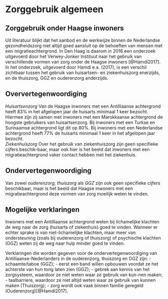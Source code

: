 # Zorggebruik algemeen

## Zorggebruik onder Haagse inwoners

Uit literatuur blijkt dat het aanbod en de werkwijze binnen de Nederlandse gezondheidszorg niet altijd goed aansluit op de behoeften van mensen met een migratieachtergrond. In Den Haag is daarom in 2016 een onderzoek uitgevoerd door het Verwey-Jonker Instituut naar het gebruik van verschillende vormen van zorg onder de Haagse inwoners [@Hamdi2017]. In het onderzoek, uitgevoerd door Hamdi e.a. (2017), is een verschil zichtbaar tussen het gebruik van huisartsen- en ziekenhuiszorg enerzijds, en de thuiszorg, GGZ en ouderenzorg anderzijds.

## Oververtegenwoordiging

*Huisartsenzorg* Van de Haagse inwoners met een Antilliaanse achtergrond heeft 83% in het afgelopen jaar de huisarts minimaal 1 keer bezocht. Hiermee zijn zij samen met inwoners met een Marokkaanse achtergrond de hoogste gebruikers van huisartsenzorg. Bij inwoners met een Turkse en Surinaamse achtergrond ligt dit op 80%. Bij inwoners met een Nederlandse achtergrond heeft 77% de huisarts minimaal 1 keer in het afgelopen jaar bezocht.\
*Ziekenhuiszorg* Over het gebruik van ziekenhuiszorg zijn geen specifieke cijfers beschik-baar, maar ook hier is het beeld dat inwoners met een migratieachtergrond vaker contact hebben met het ziekenhuis.

## Ondervertegenwoordiging

Van zowel *ouderenzorg, thuiszorg* als *GGZ* zijn ook geen specifieke cijfers beschikbaar, maar is het beeld dat Haagse inwoners met een migratieachtergrond deze vormen van zorg moeilijk weten te vinden.

## Mogelijke verklaringen

Inwoners met een Antilliaanse achtergrond weten bij lichamelijke klachten de weg naar de zorg (huisarts of ziekenhuis) goed te vinden. Wanneer er echter sprake is van niet-lichamelijke klachten, maar meer van ondersteuning (zoals bij ouderenzorg of thuiszorg) of psychische klachten (GGZ) weten zij de weg naar hulp minder goed te vinden.

Verklaringen die worden gegeven voor de ondervertegenwoordiging van Antilliaanse-Nederlanders in de ouderenzorg, thuiszorg en GGZ zijn: - schaamte/taboe (GGZ); - eerst een band willen opbouwen voordat ze het achterste van hun tong laten zien (GGZ); - gebrek aan kennis van het zorgsysteem, waardoor ze niet weten waar ze gebruik van kun-nen maken; - taalbarriere, waardoor ze niet altijd weten waar ze gebruik van kunnen maken (Thuiszorg); - zorg wordt ook vaak binnen familie geregeld (Ouderenzorg)[@Hamdi2017].
